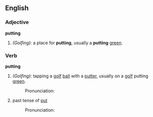 ==English==

===Adjective===
'''putting'''
#''(Golfing):'' a place for '''putting''', usually a '''putting''' [[green]].

===Verb===
'''putting'''
#''(Golfing):'' tapping a [[golf]] [[ball]] with a [[putter]], usually on a [[golf]] putting [[green]].
#:Pronunciation:
#past tense of [[put]]
#:Pronunciation: